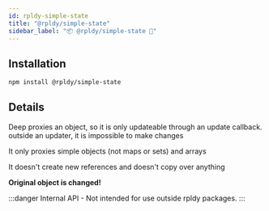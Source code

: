 ```yaml
---
id: rpldy-simple-state
title: "@rpldy/simple-state"
sidebar_label: "📦 @rpldy/simple-state 🛑"
---
```


## Installation

```bash npm2yarn
npm install @rpldy/simple-state
```

## Details

Deep proxies an object, so it is only updateable through an update callback.
outside an updater, it is impossible to make changes

It only proxies simple objects (not maps or sets) and arrays

It doesn't create new references and doesn't copy over anything

**Original object is changed!**

:::danger
Internal API - Not intended for use outside rpldy packages.
:::

